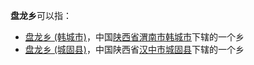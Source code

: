 '''盘龙乡'''可以指：
* [[盘龙乡_(韩城市)|盘龙乡 (韩城市)]]，中国[[陕西省|陕西省]][[渭南市|渭南市]][[韩城市|韩城市]]下辖的一个乡
* [[盘龙乡_(城固县)|盘龙乡 (城固县)]]，中国陕西省[[汉中市|汉中市]][[城固县|城固县]]下辖的一个乡

{{disambig|P盘|cat=三字中国乡名消歧义}}